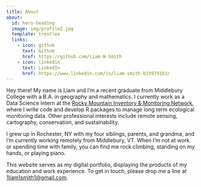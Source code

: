 ```yaml
---
title: About
about:
  id: hero-heading
  image: img/profile2.jpg
  template: trestles
  links:
    - icon: github
      text: Github
      href: https://github.com/Liam-W-Smith
    - icon: linkedin
      text: LinkedIn
      href: https://www.linkedin.com/in/liam-smith-b159791b3/
---
```


Hey there!
My name is Liam and I’m a recent graduate from Middlebury College with a B.A. in geography and mathematics.
I currently work as a Data Science Intern at the [Rocky Mountain Inventory & Monitoring Network](https://www.nps.gov/im/romn/index.htm), where I write code and develop R packages to manage long term ecological monitoring data.
Other professional interests include remote sensing, cartography, conservation, and sustainability.

I grew up in Rochester, NY with my four siblings, parents, and grandma, and I'm currently working remotely from Middlebury, VT.
When I'm not at work or spending time with family, you can find me rock climbing, standing on my hands, or playing piano.

This website serves as my digital portfolio, displaying the products of my education and work experience.
To get in touch, please drop me a line at [1liam1smith1@gmail.com](mailto: 1liam1smith1@gmail.com).
